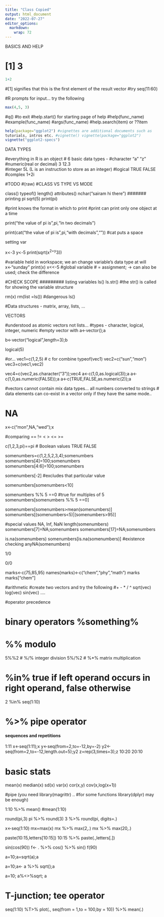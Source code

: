 ```yaml
---
title: "Class Copied"
output: html_document
date: "2022-07-27"
editor_options: 
  markdown: 
    wrap: 72
---
```


########################## BASICS AND HELP

# [1] 3

```r
1+2
```

\#[1] signifies that this is the first element of the result vector #try
seq(11:60)

#################################### 

#R prompts for input... try the following

```r
max(4,5, 3)
```

##################################### 

#q() #to exit #help.start() for starting page of help #help(func_name)
#example(func_name) #args(func_name) #help.search(item) or ??item

```r
help(package="ggplot2") #vignettes are additional documents such as
tutorials, intros etc. #vignette() vignette(package="ggplot2")
vignette("ggplot2-specs")
```

###################################### DATA TYPES

#everything in R is an object \# 6 basic data types - #character "a" "z"
#numeric(real or decimal) 3 12.3\
#integer 5L (L is an instruction to store as an integer) #logical TRUE
FALSE #complex 1+2i

#TODO \#(raw) #CLASS VS TYPE VS MODE

class() typeof() length() attributes() nchar("sairam hi there") \#######
printing pi sqrt(5) print(pi)

#print knows the format in which to print #print can print only one
object at a time

print("the value of pi is",pi,"in two decimals")

print(cat("the value of pi is",pi,"with decimals","\n")) #cat puts a
space

########### setting var

x\<-3 y\<-5 print(sqrt(x^2+y^3))

#variable held in workspace; we an change variable's data type at will
x\<-"sunday" print(x) x\<\<-5 #global variable \# = assignment; -\> can
also be used; check the difference

#CHECK SCOPE \######### listing variables ls() ls.str() #the str() is
called for showing the variable structure

rm(x) rm(list =ls()) #dangerous ls()

#Data structures - matrix, array, lists, ...

################### VECTORS

#understood as atomic vectors not lists... #types - character, logical,
integer, numeric #empty vector with a\<-vector();a

b\<-vector("logical",length=3);b

logical(5)

#or... vec1=c(1,2,5) \# c for combine typeof(vec1) vec2=c("sun","mon")
vec3=c(vec1,vec2)

vec4=c(vec2,as.character("3"));vec4 a\<-c(1,0,as.logical(3));a
a\<-c(1,0,as.numeric(FALSE));a a\<-c(TRUE,FALSE,as.numeric(2));a

#vectors cannot contain mix data types... all numbers converted to
strings \# data elements can co-exist in a vector only if they have the
same mode..

# NA

x\<-c("mon",NA,"wed");x

#comparing == != \< \> \<= \>=

c(1,2,3,pi)==pi \# Boolean values TRUE FALSE

somenumbers=c(1,2,5,2,3,4);somenumbers somenumbers[4]=100;somenumbers
somenumbers[4:6]=100;somenumbers

somenumbers[-2] #excludes that particular value

somenumbers[somenumbers\<10]

somenumbers %% 5 ==0 #true for multiples of 5 somenumbers[somenumbers %%
5 ==0]

somenumbers[somenumbers\>mean(somenumbers)]
somenumbers[(somenumbers\<5)\|(somenumbers\>95)]

#special values NA, Inf, NaN length(somenumbers)
somenumbers[7]=NA;somenumbers somenumbers[17]=NA;somenumbers

is.na(somenumbers) somenumbers[is.na(somenumbers)] #existence checking
anyNA(somenumbers)

1/0

0/0

marks\<-c(75,85,95) names(marks)\<-c("chem","phy","math") marks
marks["chem"]

#arithmetic #create two vectors and try the following #+ - \* / \^
sqrt(vec) log(vec) sin(vec) ....

#operator precedence

# binary operators %something%

# %% modulo

5%%2 \# %/% integer division 5%/%2 \# %\*% matrix multiplication

# %in% true if left operand occurs in right operand, false otherwise

2 %in% seq(1:10)

# %\>% pipe operator

#### sequences and repetitions

1:11 x\<-seq(1:11);x y\<-seq(from=2,to=-12,by=-2)
y2\<-seq(from=2,to=-12,length.out=5);y2 z=rep(3,times=3);z 10:20 20:10

# basic stats

mean(x) median(x) sd(x) var(x) cor(x,y) cov(x,log(x+1))

#pipe (you need library(magrittr) .. #for some functions library(dplyr)
may be enough)

1:10 %\>% mean() #mean(1:10)

round(pi,3) pi %\>% round(3) 3 %\>% round(pi, digits=.)

x\<-seq(1:10) mx=max(x) mx %\>% max(2,.) mx %\>% max(20,.)

paste(10:15,letters[10:15]) 10:15 %\>% paste(.,letters[.])

sin(cos(90)) f\<- . %\>% cos() %\>% sin() f(90)

a=10;a=sqrt(a);a

a=10;a\<- a %\>% sqrt();a

a=10; a%\<\>%sqrt; a

# T-junction; tee operator

seq(1:10) %T\>% plot(., seq(from = 1,to = 100,by = 10)) %\>% mean(.)
